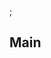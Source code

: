
<Meta title="Foundation/ColorPalette" />;

<h2>Main</h2>
<br />
<ColorPalette>
  <ColorItem
    title="Primary"
    colors={{
      Main: theme.palette.primary.main,
      Light: theme.palette.primary.light,
      ContrastText: theme.palette.primary.contrastText,
      ContainedHoverBackground: theme.palette.primary.containedHoverBackground,
    }}
  />
  <ColorItem
    title="Secondary"
    colors={{
      Main: theme.palette.secondary.main,
      Light: theme.palette.secondary.light,
      ContrastText: theme.palette.secondary.contrastText,
      ContainedHoverBackground: theme.palette.secondary.containedHoverBackground,
    }}
  />
  <ColorItem
    title="Text"
    colors={{
      Primary: theme.palette.text.primary,
      Secondary: theme.palette.text.secondary,
      Disabled: theme.palette.text.disabled,
    }}
  />
  <ColorItem
    title="Error"
    colors={{
      Main: theme.palette.error.main,
      Light: theme.palette.error.light,
      Dark: theme.palette.error.dark,
      ContainedHoverBackground: theme.palette.error.containedHoverBackground,
    }}
  />
  <ColorItem
    title="Success"
    colors={{
      Main: theme.palette.success.main,
      Light: theme.palette.success.light,
      Dark: theme.palette.success.dark,
      ContainedHoverBackground: theme.palette.success.containedHoverBackground,
    }}
  />
  <ColorItem
    title="Warning"
    colors={{
      Main: theme.palette.warning.main,
      Light: theme.palette.warning.light,
      Dark: theme.palette.warning.dark,
      ContainedHoverBackground: theme.palette.warning.containedHoverBackground,
    }}
  />
  <ColorItem
    title="Background"
    colors={{
      Paper: theme.palette.background.paper,
      PageHeader: theme.palette.background.pageHeader,
      Default: theme.palette.background.default,
    }}
  />
  <ColorItem
    title="Action"
    subtitle="Fill color for different components in various states"
    colors={{
      Active: theme.palette.action.active,
      focus: theme.palette.action.focus,
    }}
  />
  <ColorItem
    title="Action (Primary)"
    colors={{
      Hover: theme.palette.primaryAction.hover,
      Selected: theme.palette.primaryAction.selected,
    }}
  />
  <ColorItem
    title="Action (Disabled)"
    colors={{
      Disabled: theme.palette.action.disabled,
      DisabledBackground: theme.palette.action.disabledBackground,
    }}
  />
</ColorPalette>
